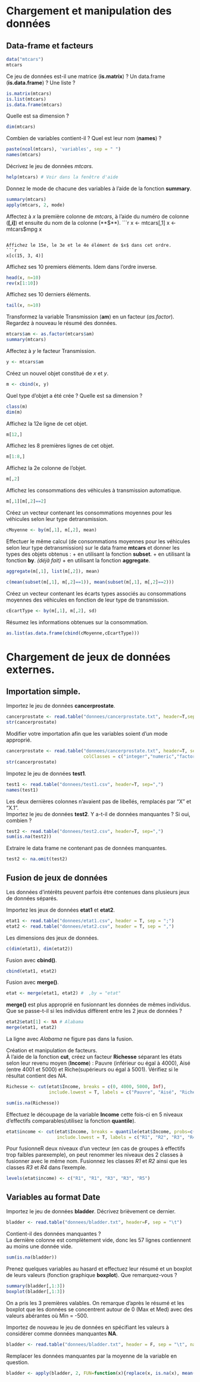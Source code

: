 # Chargement et manipulation des données
## Data-frame et facteurs
```r
data("mtcars")
mtcars
```

Ce jeu de données est-il une matrice (**is.matrix**) ? Un data.frame (**is.data.frame**) ? Une liste ?
```r
is.matrix(mtcars)
is.list(mtcars)
is.data.frame(mtcars)
```

Quelle est sa dimension ?
```r
dim(mtcars)
```

Combien de variables contient-il ? Quel est leur nom (**names**) ?
```r
paste(ncol(mtcars), 'variables', sep = " ")
names(mtcars)
```

Décrivez le jeu de données *mtcars*.
```r
help(mtcars) # Voir dans la fenêtre d'aide
```

Donnez le mode de chacune des variables à l’aide de la fonction **summary**.
```r
summary(mtcars)
apply(mtcars, 2, mode)
```

Affectez à $x$ la première colonne de *mtcars*, à l’aide du numéro de colonne (**[,i]**) et ensuite du nom de la colonne (**$**).
```r
x <- mtcars[,1]
x <- mtcars$mpg
x
```

Affichez le 15e, le 3e et le 4e élément de $x$ dans cet ordre.
```r
x[c(15, 3, 4)]
```

Affichez ses 10 premiers éléments. Idem dans l'ordre inverse.
```r
head(x, n=10)
rev(x[1:10])
```

Affichez ses 10 derniers éléments.
```r
tail(x, n=10)
```

Transformez la variable Transmission (**am**) en un facteur (*as.factor*). Regardez à nouveau le résumé des données.
```r
mtcars$am <- as.factor(mtcars$am)
summary(mtcars)
```

Affectez à $y$ le facteur Transmission.
```r
y <- mtcars$am
```

Créez un nouvel objet constitué de $x$ et $y$.
```r
m <- cbind(x, y)
```

Quel type d’objet a été crée ? Quelle est sa dimension ?
```r
class(m)
dim(m)
```

Affichez la 12e ligne de cet objet.
```r
m[12,]
```

Affichez les 8 premières lignes de cet objet.
```r
m[1:8,]
```

Affichez la 2e colonne de l’objet.
```r
m[,2]
```

Affichez les consommations des véhicules à transmission automatique.
```r
m[,1][m[,2]==2]
```

Créez un vecteur contenant les consommations moyennes pour les véhicules selon leur type detransmission.
```r
cMoyenne <- by(m[,1], m[,2], mean)
```

Effectuer le même calcul (de consommations moyennes pour les véhicules selon leur type detransmission) sur le data frame **mtcars** et donner les types des objets obtenus :
 + en utilisant la fonction __subset__.
 + en utilisant la fonction __by__. *(déjà fait)*
 + en utilisant la fonction __aggregate__.
```r
aggregate(m[,1], list(m[,2]), mean)
```
```r
c(mean(subset(m[,1], m[,2]==1)), mean(subset(m[,1], m[,2]==2)))
```

Créez un vecteur contenant les écarts types associés au consommations moyennes des véhicules en fonction de leur type de transmission.
```r
cEcartType <- by(m[,1], m[,2], sd)
```

Résumez les informations obtenues sur la consommation.
```r
as.list(as.data.frame(cbind(cMoyenne,cEcartType)))
```

# Chargement de jeux de données externes.
## Importation simple.
Importez le jeu de données __cancerprostate__.
```r
cancerprostate <- read.table("donnees/cancerprostate.txt", header=T,sep=";")
str(cancerprostate)
```

Modifier votre importation afin que les variables soient d’un mode approprié.
```r
cancerprostate <- read.table("donnees/cancerprostate.txt", header=T, sep=";",
                             colClasses = c("integer","numeric","factor","factor","factor","factor","numeric"))
str(cancerprostate)
```

Impotez le jeu de données __test1__.
```r
test1 <- read.table("donnees/test1.csv", header=T, sep=",")
names(test1)
```
Les deux dernières colonnes n'avaient pas de libellés, remplacés par "X" et "X.1". <br>
Importez le jeu de données __test2__. Y a-t-il de données manquantes ? Si oui, combien ?
```r
test2 <- read.table("donnees/test2.csv", header=T, sep=",")
sum(is.na(test2))
```

Extraire le data frame ne contenant pas de données manquantes.
```r
test2 <- na.omit(test2)
```

## Fusion de jeux de données
Les données d’intérêts peuvent parfois être contenues dans plusieurs jeux de données séparés.<br>

Importez les jeux de données __etat1__ et __etat2__.
```r
etat1 <- read.table("donnees/etat1.csv", header = T, sep = ";")
etat2 <- read.table("donnees/etat2.csv", header = T, sep = ",")
```

Les dimensions des jeux de données.
```r
c(dim(etat1), dim(etat2))
```

Fusion avec __cbind()__.
```r
cbind(etat1, etat2)
```

Fusion avec __merge()__.
```r
etat <- merge(etat1, etat2) #  ,by = "etat"
```

__merge()__ est plus approprié en fusionnant les données de mêmes individus.<br>
Que se passe-t-il si les individus diffèrent entre les 2 jeux de données ?
```r
etat2$etat[1] <- NA # Alabama
merge(etat1, etat2)
```
La ligne avec *Alabama* ne figure pas dans la fusion.<br>

Création et manipulation de facteurs.<br>
À l’aide de la fonction __cut__, créez un facteur __Richesse__ séparant les états selon leur revenu moyen (**Income**) : Pauvre (inférieur ou égal à 4000), Aisé (entre 4001 et 5000) et Riche(supérieurs ou égal à 5001). Vérifiez si le résultat contient des _NA_.
```r
Richesse <- cut(etat$Income, breaks = c(0, 4000, 5000, Inf),
                include.lowest = T, labels = c("Pauvre", "Aisé", "Riche"))

sum(is.na(Richesse))
```

Effectuez le découpage de la variable __Income__ cette fois-ci en 5 niveaux d’effectifs comparables(utilisez la fonction **quantile**).
```r
etat$income <- cut(etat$Income, breaks = quantile(etat$Income, probs=c(0:5/5)),
                   include.lowest = T, labels = c("R1", "R2", "R3", "R4", "R5"))
```

Pour fusionneR deux niveaux d’un vecteur (en cas de groupes à effectifs trop faibles parexemple), on peut renommer les niveaux des 2 classes à fusionner avec le même nom. Fusionnez les classes *R1* et *R2* ainsi que les classes *R3* et *R4* dans l’exemple.
```r
levels(etat$income) <- c("R1", "R1", "R3", "R3", "R5")
```

## Variables au format Date
Importez le jeu de données **bladder**. Décrivez brièvement ce dernier.
```r
bladder <- read.table("donnees/bladder.txt", header=F, sep = "\t")
```

Contient-il des données manquantes ?<br>
La dernière colonne est complètement vide, donc les 57 lignes contiennent au moins une donnée vide.
```r
sum(is.na(bladder))
```

Prenez quelques variables au hasard et effectuez leur résumé et un boxplot de leurs valeurs (fonction graphique __boxplot__). Que remarquez-vous ?
```r
summary(bladder[,1:3])
boxplot(bladder[,1:3])
```

On a pris les 3 premières valables. On remarque d'après le résumé et les boxplot que les données se concentrent autour de 0 (Max et Med) avec des valeurs abérantes où Min = -500.<br>


Importez de nouveau le jeu de données en spécifiant les valeurs à considérer comme données manquantes **NA**.
```r
bladder <- read.table("donnees/bladder.txt", header = F, sep = "\t", na.strings = -500)
```

Remplacer les données manquantes par la moyenne de la variable en question.
```r
bladder <- apply(bladder, 2, FUN=function(x){replace(x, is.na(x), mean(x, na.rm=TRUE) )})

```
